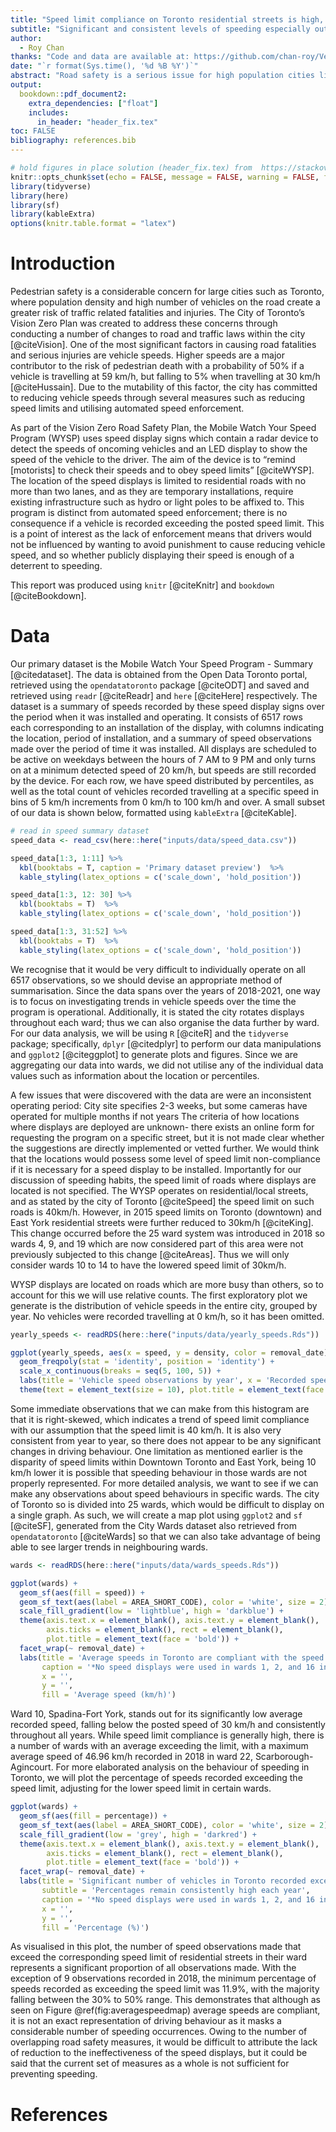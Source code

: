 ```yaml
---
title: "Speed limit compliance on Toronto residential streets is high, but speeding remains prevalent"
subtitle: "Significant and consistent levels of speeding especially outside of the downtown core"
author: 
  - Roy Chan
thanks: "Code and data are available at: https://github.com/chan-roy/VehicleSpeedsToronto"
date: "`r format(Sys.time(), '%d %B %Y')`"
abstract: "Road safety is a serious issue for high population cities like Toronto, with numerous measures to increase safety having been implemented. We investigate the Mobile Watch Your Speed Program which aims to reduce speeding by reminding drivers of their speed through roadside displays. These displays have collected speed observations, which we have used to analyse overall speed limit compliance within the city and behaviour in individual municipal wards. We find that although generally compliance is high, there is a significant percentage of speeds recorded exceeding the speed limit that has not decreased throughout the program's lifespan so it cannot be said to be effective at reducing speeds."
output:
  bookdown::pdf_document2:
    extra_dependencies: ["float"]
    includes:
      in_header: "header_fix.tex"
toc: FALSE
bibliography: references.bib
---
```

```r
# hold figures in place solution (header_fix.tex) from  https://stackoverflow.com/a/33801326
knitr::opts_chunk$set(echo = FALSE, message = FALSE, warning = FALSE, fig.pos = "!H")
library(tidyverse)
library(here)
library(sf)
library(kableExtra)
options(knitr.table.format = "latex")
```

# Introduction
Pedestrian safety is a considerable concern for large cities such as Toronto, where population density and high number of vehicles on the road create a greater risk of traffic related fatalities and injuries. The City of Toronto's Vision Zero Plan was created to address these concerns through conducting a number of changes to road and traffic laws within the city [@citeVision]. One of the most significant factors in causing road fatalities and serious injuries are vehicle speeds. Higher speeds are a major contributor to the risk of pedestrian death with a probability of 50% if a vehicle is travelling at 59 km/h, but falling to 5% when travelling at 30 km/h [@citeHussain]. Due to the mutability of this factor, the city has committed to reducing vehicle speeds through several measures such as reducing speed limits and utilising automated speed enforcement.

As part of the Vision Zero Road Safety Plan, the Mobile Watch Your Speed Program (WYSP) uses speed display signs which contain a radar device to detect the speeds of oncoming vehicles and an LED display to show the speed of the vehicle to the driver. The aim of the device is to "remind [motorists] to check their speeds and to obey speed limits" [@citeWYSP]. The location of the speed displays is limited to residential roads with no more than two lanes, and as they are temporary installations, require existing infrastructure such as hydro or light poles to be affixed to. This program is distinct from automated speed enforcement; there is no consequence if a vehicle is recorded exceeding the posted speed limit. This is a point of interest as the lack of enforcement means that drivers would not be influenced by wanting to avoid punishment to cause reducing vehicle speed, and so whether publicly displaying their speed is enough of a deterrent to speeding. 

This report was produced using `knitr` [@citeKnitr] and `bookdown` [@citeBookdown].

# Data
Our primary dataset is the Mobile Watch Your Speed Program - Summary [@citedataset]. The data is obtained from the Open Data Toronto portal, retrieved using the `opendatatoronto` package [@citeODT] and saved and retrieved using `readr` [@citeReadr] and `here` [@citeHere] respectively. The dataset is a summary of speeds recorded by these speed display signs over the period when it was installed and operating. It consists of 6517 rows each corresponding to an installation of the display, with columns indicating the location, period of installation, and a summary of speed observations made over the period of time it was installed. All displays are scheduled to be active on weekdays between the hours of 7 AM to 9 PM and only turns on at a minimum detected speed of 20 km/h, but speeds are still recorded by the device. For each row, we have speed distributed by percentiles, as well as the total count of vehicles recorded travelling at a specific speed in bins of 5 km/h increments from 0 km/h to 100 km/h and over. A small subset of our data is shown below, formatted using `kableExtra` [@citeKable].

```r
# read in speed summary dataset
speed_data <- read_csv(here::here("inputs/data/speed_data.csv"))

speed_data[1:3, 1:11] %>% 
  kbl(booktabs = T, caption = 'Primary dataset preview')  %>%
  kable_styling(latex_options = c('scale_down', 'hold_position'))

speed_data[1:3, 12: 30] %>% 
  kbl(booktabs = T)  %>%
  kable_styling(latex_options = c('scale_down', 'hold_position'))

speed_data[1:3, 31:52] %>% 
  kbl(booktabs = T)  %>%
  kable_styling(latex_options = c('scale_down', 'hold_position'))
```

We recognise that it would be very difficult to individually operate on all 6517 observations, so we should devise an appropriate method of summarisation. Since the data spans over the years of 2018-2021, one way is to focus on investigating trends in vehicle speeds over the time the program is operational. Additionally, it is stated the city rotates displays throughout each ward; thus we can also organise the data further by ward. For our data analysis, we will be using `R` [@citeR] and the `tidyverse` package; specifically, `dplyr` [@citedplyr] to perform our data manipulations and `ggplot2` [@citeggplot] to generate plots and figures. Since we are aggregating our data into wards, we did not utilise any of the individual data values such as information about the location or percentiles.

A few issues that were discovered with the data are were an inconsistent operating period: City site specifies 2-3 weeks, but some cameras have operated for multiple months if not years The criteria of how locations where displays are deployed are unknown- there exists an online form for requesting the program on a specific street, but it is not made clear whether the suggestions are directly implemented or vetted further. We would think that the locations would possess some level of speed limit non-compliance if it is necessary for a speed display to be installed. Importantly for our discussion of speeding habits, the speed limit of roads where displays are located is not specified. The WYSP operates on residential/local streets, and as stated by the city of Toronto [@citeSpeed] the speed limit on such roads is 40km/h. However, in 2015 speed limits on Toronto (downtown) and East York residential streets were further reduced to 30km/h [@citeKing]. This change occurred before the 25 ward system was introduced in 2018 so wards 4, 9, and 19 which are now considered part of this area were not previously subjected to this change [@citeAreas]. Thus we will only consider wards 10 to 14 to have the lowered speed limit of 30km/h.

WYSP displays are located on roads which are more busy than others, so to account for this we will use relative counts. The first exploratory plot we generate is the distribution of vehicle speeds in the entire city, grouped by year. No vehicles were recorded travelling at 0 km/h, so it has been omitted.

```r
yearly_speeds <- readRDS(here::here("inputs/data/yearly_speeds.Rds"))

ggplot(yearly_speeds, aes(x = speed, y = density, color = removal_date)) + 
  geom_freqpoly(stat = 'identity', position = 'identity') +
  scale_x_continuous(breaks = seq(5, 100, 5)) +
  labs(title = 'Vehicle speed observations by year', x = 'Recorded speed (km/h)', y = 'Density', color = 'Year') +
  theme(text = element_text(size = 10), plot.title = element_text(face = 'bold'), legend.key.size = unit(0.25, 'cm'))
```

Some immediate observations that we can make from this histogram are that it is right-skewed, which indicates a trend of speed limit compliance with our assumption that the speed limit is 40 km/h. It is also very consistent from year to year, so there does not appear to be any significant changes in driving behaviour. One limitation as mentioned earlier is the disparity of speed limits within Downtown Toronto and East York, being 10 km/h lower it is possible that speeding behaviour in those wards are not properly represented. For more detailed analysis, we want to see if we can make any observations about speed behaviours in specific wards. The city of Toronto so is divided into 25 wards, which would be difficult to display on a single graph. As such, we will create a map plot using `ggplot2` and `sf` [@citeSF], generated from the City Wards dataset also retrieved from `opendatatoronto` [@citeWards] so that we can also take advantage of being able to see larger trends in neighbouring wards.

```r
wards <- readRDS(here::here("inputs/data/wards_speeds.Rds"))

ggplot(wards) + 
  geom_sf(aes(fill = speed)) + 
  geom_sf_text(aes(label = AREA_SHORT_CODE), color = 'white', size = 2) + 
  scale_fill_gradient(low = 'lightblue', high = 'darkblue') +
  theme(axis.text.x = element_blank(), axis.text.y = element_blank(),
        axis.ticks = element_blank(), rect = element_blank(), 
        plot.title = element_text(face = 'bold')) +
  facet_wrap(~ removal_date) +
  labs(title = 'Average speeds in Toronto are compliant with the speed limit*',
       caption = '*No speed displays were used in wards 1, 2, and 16 in 2018',
       x = '', 
       y = '', 
       fill = 'Average speed (km/h)')
```

Ward 10, Spadina-Fort York, stands out for its significantly low average recorded speed, falling below the posted speed of 30 km/h and consistently throughout all years. While speed limit compliance is generally high, there is a number of wards with an average exceeding the limit, with a maximum average speed of 46.96 km/h recorded in 2018 in ward 22, Scarborough-Agincourt. For more elaborated analysis on the behaviour of speeding in Toronto, we will plot the percentage of speeds recorded exceeding the speed limit, adjusting for the lower speed limit in certain wards.

```r
ggplot(wards) + 
  geom_sf(aes(fill = percentage)) + 
  geom_sf_text(aes(label = AREA_SHORT_CODE), color = 'white', size = 2) + 
  scale_fill_gradient(low = 'grey', high = 'darkred') +
  theme(axis.text.x = element_blank(), axis.text.y = element_blank(),
        axis.ticks = element_blank(), rect = element_blank(), 
        plot.title = element_text(face = 'bold')) +
  facet_wrap(~ removal_date) +
  labs(title = 'Significant number of vehicles in Toronto recorded exceeding the speed limit*',
       subtitle = 'Percentages remain consistently high each year',
       caption = '*No speed displays were used in wards 1, 2, and 16 in 2018',
       x = '', 
       y = '', 
       fill = 'Percentage (%)')
```

As visualised in this plot, the number of speed observations made that exceed the corresponding speed limit of residential streets in their ward represents a significant proportion of all observations made. With the exception of 9 observations recorded in 2018, the minimum percentage of speeds recorded as exceeding the speed limit was 11.9%, with the majority falling between the 30% to 50% range. This demonstrates that although as seen on Figure \@ref(fig:averagespeedmap) average speeds are compliant, it is not an exact representation of driving behaviour as it masks a considerable number of speeding occurrences. Owing to the number of overlapping road safety measures, it would be difficult to attribute the lack of reduction to the ineffectiveness of the speed displays, but it could be said that the current set of measures as a whole is not sufficient for preventing speeding.

\newpage

# References


